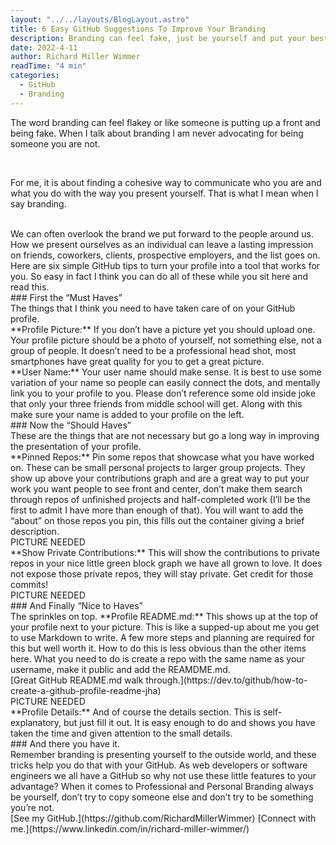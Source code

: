 ```yaml
---
layout: "../../layouts/BlogLayout.astro"
title: 6 Easy GitHub Suggestions To Improve Your Branding
description: Branding can feel fake, just be yourself and put your best forward with a few tips on your GitHub profile.
date: 2022-4-11
author: Richard Miller Wimmer
readTime: "4 min"
categories:
  - GitHub
  - Branding
---
```


The word branding can feel flakey or like someone is putting up a front and being fake. When I talk about branding I am never advocating for being someone you are not.

<br />

For me, it is about finding a cohesive way to communicate who you are and what you do with the way you present yourself. That is what I mean when I say branding.

<br />
We can often overlook the brand we put forward to the people around us. How we present
ourselves as an individual can leave a lasting impression on friends, coworkers,
clients, prospective employers, and the list goes on. Here are six simple GitHub
tips to turn your profile into a tool that works for you. So easy in fact I think
you can do all of these while you sit here and read this.
<br />
### First the “Must Haves”
<br />
The things that I think you need to have taken care of on your GitHub profile.
<br />
**Profile Picture:** If you don’t have a picture yet you should upload one. Your
profile picture should be a photo of yourself, not something else, not a group of
people. It doesn’t need to be a professional head shot, most smartphones have great
quality for you to get a great picture.
<br />
**User Name:** Your user name should make sense. It is best to use some variation
of your name so people can easily connect the dots, and mentally link you to your
profile to you. Please don’t reference some old inside joke that only your three
friends from middle school will get. Along with this make sure your name is added
to your profile on the left.
<br />
### Now the “Should Haves”
<br />
These are the things that are not necessary but go a long way in improving the presentation
of your profile.
<br />
**Pinned Repos:** Pin some repos that showcase what you have worked on. These can
be small personal projects to larger group projects. They show up above your contributions
graph and are a great way to put your work you want people to see front and center,
don’t make them search through repos of unfinished projects and half-completed work
(I’ll be the first to admit I have more than enough of that). You will want to add
the “about” on those repos you pin, this fills out the container giving a brief description.
<br />
PICTURE NEEDED
<br />
**Show Private Contributions:** This will show the contributions to private repos
in your nice little green block graph we have all grown to love. It does not expose
those private repos, they will stay private. Get credit for those commits!
<br />
PICTURE NEEDED
<br />
### And Finally “Nice to Haves”
<br />
The sprinkles on top. **Profile README.md:** This shows up at the top of your profile
next to your picture. This is like a supped-up about me you get to use Markdown to
write. A few more steps and planning are required for this but well worth it. How
to do this is less obvious than the other items here. What you need to do is create
a repo with the same name as your username, make it public and add the REAMDME.md.
<br />
[Great GitHub README.md walk through.](https://dev.to/github/how-to-create-a-github-profile-readme-jha)
<br />
PICTURE NEEDED
<br />
**Profile Details:** And of course the details section. This is self-explanatory,
but just fill it out. It is easy enough to do and shows you have taken the time and
given attention to the small details.
<br />
### And there you have it.
<br />
Remember branding is presenting yourself to the outside world, and these tricks help
you do that with your GitHub. As web developers or software engineers we all have
a GitHub so why not use these little features to your advantage? When it comes to
Professional and Personal Branding always be yourself, don’t try to copy someone
else and don’t try to be something you’re not.
<br />
[See my GitHub.](https://github.com/RichardMillerWimmer) [Connect with me.](https://www.linkedin.com/in/richard-miller-wimmer/)
